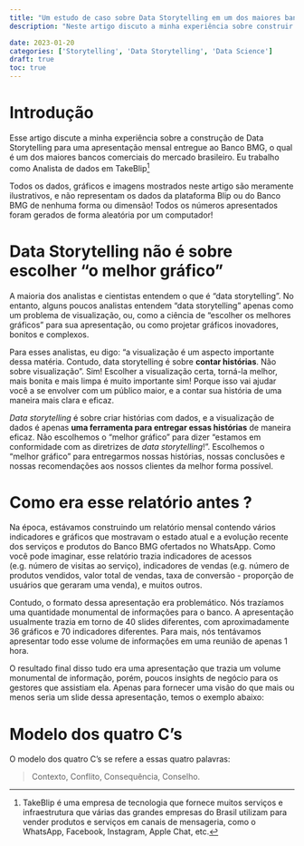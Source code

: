 ```yaml
---
title: "Um estudo de caso sobre Data Storytelling em um dos maiores bancos brasileiros"
description: "Neste artigo discuto a minha experiência sobre construir e melhorar o Data Storytelling de minhas apresentações para um dos maiores bancos do mercado financeiro brasileiro."

date: 2023-01-20
categories: ['Storytelling', 'Data Storytelling', 'Data Science']
draft: true
toc: true
---
```


# Introdução

Esse artigo discute a minha experiência sobre a construção de Data Storytelling para uma apresentação mensal entregue ao Banco BMG, o qual é um dos maiores bancos comerciais do mercado brasileiro. Eu trabalho como Analista de dados em TakeBlip[^footnote1]

[^footnote1]: TakeBlip é uma empresa de tecnologia que fornece muitos serviços e infraestrutura que várias das grandes empresas do Brasil utilizam para vender produtos e serviços em canais de mensageria, como o WhatsApp, Facebook, Instagram, Apple Chat, etc.

::: {.callout-important}
Todos os dados, gráficos e imagens mostrados neste artigo são meramente ilustrativos, e não representam os dados da plataforma Blip ou do Banco BMG de nenhuma forma ou dimensão! Todos os números apresentados foram gerados de forma aleatória por um computador!
:::

# Data Storytelling não é sobre escolher "o melhor gráfico"

A maioria dos analistas e cientistas entendem o que é "data storytelling". No entanto, alguns poucos analistas entendem "data storytelling" apenas como um problema de visualização, ou, como a ciência de "escolher os melhores gráficos" para sua apresentação, ou como projetar gráficos inovadores, bonitos e complexos.

Para esses analistas, eu digo: "a visualização é um aspecto importante dessa matéria. Contudo, data storytelling é sobre **contar histórias**. Não sobre visualização". Sim! Escolher a visualização certa, torná-la melhor, mais bonita e mais limpa é muito importante sim! Porque isso vai ajudar você a se envolver com um público maior, e a contar sua história de uma maneira mais clara e eficaz.

*Data storytelling* é sobre criar histórias com dados, e a visualização de dados é apenas **uma ferramenta para entregar essas histórias** de maneira eficaz. Não escolhemos o "melhor gráfico" para dizer "estamos em conformidade com as diretrizes de *data storytelling*!". Escolhemos o "melhor gráfico" para entregarmos nossas histórias, nossas conclusões e nossas recomendações aos nossos clientes da melhor forma possível.

# Como era esse relatório antes ?

Na época, estávamos construindo um relatório mensal contendo vários indicadores e gráficos que mostravam o estado atual e a evolução recente dos serviços e produtos do Banco BMG ofertados no WhatsApp. Como você pode imaginar, esse relatório trazia indicadores de acessos (e.g. número de visitas ao serviço), indicadores de vendas (e.g. número de produtos vendidos, valor total de vendas, taxa de conversão - proporção de usuários que geraram uma venda), e muitos outros.

Contudo, o formato dessa apresentação era problemático. Nós trazíamos uma quantidade monumental de informações para o banco. A apresentação usualmente trazia em torno de 40 slides diferentes, com aproximadamente 36 gráficos e 70 indicadores diferentes. Para mais, nós tentávamos apresentar todo esse volume de informações em uma reunião de apenas 1 hora.

O resultado final disso tudo era uma apresentação que trazia um volume monumental de informação, porém, poucos insights de negócio para os gestores que assistiam ela. Apenas para fornecer uma visão do que mais ou menos seria um slide dessa apresentação, temos o exemplo abaixo:






# Modelo dos quatro C's

O modelo dos quatro C's se refere a essas quatro palavras:

> Contexto, Conflito, Consequência, Conselho.

